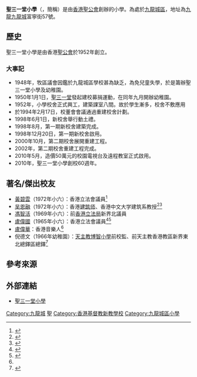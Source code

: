 {{Infobox_School 
| name = Holy Trinity Primary School<br/>聖三一堂小學
| image = [[File:Holy_Trinity_Primary_School,_Hong_Kong.jpg|280px]]
| motto = 能仁能勇、愛主愛人
| established = 1952年
| type = 私立小學
| religion = [[基督教|基督教]]
| principal = 阮素雲女士
| faculty = 38
| location = [[九龍|九龍]][[九龍城|九龍城]]富寧街57號
| website = http://www.htps.edu.hk/
}}

'''聖三一堂小學'''（{{lang-en|Holy Trinity Primary School}}，簡稱{{lang|en|'''HTPS'''}}）是由[[香港聖公會|香港聖公會]]創辦的小學。為處於[[九龍城區|九龍城區]]，地址為[[九龍|九龍]][[九龍城|九龍城]]富寧街57號。

== 歷史 ==
聖三一堂小學是由香港[[聖公會|聖公會]]於1952年創立。

===大事記===
*1948年，牧區議會因鑑於九龍城區學校甚為缺乏，為免兒童失學，於是籌辦聖三一堂小學及幼稚園。
*1950年1月1日，[[聖三一座堂|聖三一堂]]發起建校募捐運動，在同年九月開辦幼稚園。
*1952年，小學校舍正式興工，建築課室八間。故於學生漸多，校舍不敷應用
*於1994年2月17日，校董會會議通過重建校舍計劃。
*1998年6月1日，新校舍舉行動土禮。
*1998年8月，第一期新校舍建築完成。
*1998年12月20日，第一期新校舍啟用。
*2000年10月，第二期校舍展開重建工程。
*2002年，第二期校舍重建工程完成。
*2010年5月，造價50萬元的校園電視台及遠程教室正式啟用。
*2010年，聖三一堂小學創校60週年。

==著名/傑出校友==
*[[黃碧雲_(學者)|黃碧雲]]（1972年小六）：香港立法會議員<ref>{{web reference|URL=http://blogcity.me/blog/reply_blog_express.asp?f=YFP7GITUOH239628&id=572921&tm=62887.35|title=黃碧雲議員的見證|work=頭條日報|date=2013-09-03|access-date=2021-02-01|archive-date=2018-03-11|archive-url=https://web.archive.org/web/20180311021107/http://blogcity.me/blog/reply_blog_express.asp?f=YFP7GITUOH239628&id=572921&tm=62887.35|dead-url=no}}</ref>
*[[吴恩融|吴恩融]]（1972年小六）：香港[[建筑师|建筑师]]、香港中文大学建筑系教授<ref>{{cite book |author1=阮佩儀 |title=非常人語 |date=2008 |publisher=精英文化動力 |page=92 |quote=他在土瓜灣聖三一堂唸小學，自小習武，是空手道黑帶。他住大磡邨，黑社會多的是‧‧‧‧‧‧，只有到不用收費的青年會學武自衞。 |url= }}</ref><ref>{{cite book |author1=阮佩儀 |title=非常人語 |date=2008 |publisher=精英文化動力 |page=93 |quote=「七二年，我剛上中學。他去台灣，貪有稅務優惠。」 |url= }}</ref>
*[[馮智活|馮智活]]（1969年小六）：前[[香港立法局|香港立法局]]新界北議員
*[[盧偉國|盧偉國]]（1965年小六）：香港立法會議員<ref name="聖三一堂小學授憑致訓">{{cite web |url=https://archive.ph/hY9ef |title=聖三一堂小學授憑致訓 |last= |first= |date=2018-07-28|website= |publisher=LO Wai Kwok  |access-date=2021-02-02 |quote=}}</ref><ref>{{cite news | title=聖三一堂學校 第九屆畢業禮 | url=https://mmis.hkpl.gov.hk/coverpage/-/coverpage/view?_coverpage_WAR_mmisportalportlet_hsf=%E8%81%96%E4%B8%89%E4%B8%80%E5%A0%82%E5%AD%B8%E6%A0%A1&_coverpage_WAR_mmisportalportlet_actual_q=%28%20verbatim_dc.collection%3A%28%22Old%5C%20HK%5C%20Newspapers%22%29%20%29%20AND+%28%20%28%20allTermsMandatory%3A%28true%29%20OR+all_dc.title%3A%28%E8%81%96%E4%B8%89%E4%B8%80%E5%A0%82%E5%AD%B8%E6%A0%A1%29%20OR+all_dc.creator%3A%28%E8%81%96%E4%B8%89%E4%B8%80%E5%A0%82%E5%AD%B8%E6%A0%A1%29%20OR+all_dc.contributor%3A%28%E8%81%96%E4%B8%89%E4%B8%80%E5%A0%82%E5%AD%B8%E6%A0%A1%29%20OR+all_dc.subject%3A%28%E8%81%96%E4%B8%89%E4%B8%80%E5%A0%82%E5%AD%B8%E6%A0%A1%29%20OR+fulltext%3A%28%E8%81%96%E4%B8%89%E4%B8%80%E5%A0%82%E5%AD%B8%E6%A0%A1%29%20OR+all_dc.description%3A%28%E8%81%96%E4%B8%89%E4%B8%80%E5%A0%82%E5%AD%B8%E6%A0%A1%29%20%29%20%29&_coverpage_WAR_mmisportalportlet_sort_field=dc.publicationdate_bsort&p_r_p_-1078056564_c=QF757YsWv5%2BakvA8rFW5EgHuSMjSXgjq&_coverpage_WAR_mmisportalportlet_o=13&_coverpage_WAR_mmisportalportlet_sort_order=asc&_coverpage_WAR_mmisportalportlet_filter=dc.publicationdate_dt%3A%5B1960-01-01T00%3A00%3A00Z+TO+1969-12-31T15%3A59%3A59Z%5D | publisher=香港工商日報 | date=1965-07-18 | accessdate=2021-10-01 | quote= | archive-date=2021-10-01 | archive-url=https://web.archive.org/web/20211001094854/https://mmis.hkpl.gov.hk/coverpage/-/coverpage/view?_coverpage_WAR_mmisportalportlet_hsf=%E8%81%96%E4%B8%89%E4%B8%80%E5%A0%82%E5%AD%B8%E6%A0%A1&_coverpage_WAR_mmisportalportlet_actual_q=(%20verbatim_dc.collection:(%22Old%5C%20HK%5C%20Newspapers%22)%20)%20AND+(%20(%20allTermsMandatory:(true)%20OR+all_dc.title:(%E8%81%96%E4%B8%89%E4%B8%80%E5%A0%82%E5%AD%B8%E6%A0%A1)%20OR+all_dc.creator:(%E8%81%96%E4%B8%89%E4%B8%80%E5%A0%82%E5%AD%B8%E6%A0%A1)%20OR+all_dc.contributor:(%E8%81%96%E4%B8%89%E4%B8%80%E5%A0%82%E5%AD%B8%E6%A0%A1)%20OR+all_dc.subject:(%E8%81%96%E4%B8%89%E4%B8%80%E5%A0%82%E5%AD%B8%E6%A0%A1)%20OR+fulltext:(%E8%81%96%E4%B8%89%E4%B8%80%E5%A0%82%E5%AD%B8%E6%A0%A1)%20OR+all_dc.description:(%E8%81%96%E4%B8%89%E4%B8%80%E5%A0%82%E5%AD%B8%E6%A0%A1)%20)%20)&_coverpage_WAR_mmisportalportlet_sort_field=dc.publicationdate_bsort&p_r_p_-1078056564_c=QF757YsWv5%2BakvA8rFW5EgHuSMjSXgjq&_coverpage_WAR_mmisportalportlet_o=13&_coverpage_WAR_mmisportalportlet_sort_order=asc&_coverpage_WAR_mmisportalportlet_filter=dc.publicationdate_dt:%5B1960-01-01T00:00:00Z+TO+1969-12-31T15:59:59Z%5D | dead-url=no }}</ref>
*[[盧偉華|盧偉華]]：香港音樂人<ref name="聖三一堂小學授憑致訓" />
*倪德文（1966年幼稚園）：[[天主教博智小學|天主教博智小學]]前校監、前天主教香港教區新界東北總鐸區總鐸<ref>{{cite news |title=廿五學校畢業禮 |url=https://mmis.hkpl.gov.hk/coverpage/-/coverpage/view?p_r_p_-1078056564_c=QF757YsWv5%2BakvA8rFW5EmBchQC1vnO5&_coverpage_WAR_mmisportalportlet_o=742&_coverpage_WAR_mmisportalportlet_actual_q=%28%20verbatim_dc.collection%3A%28%22Old%5C%20HK%5C%20Newspapers%22%29%20%29%20AND+%28%20%28%20allTermsMandatory%3A%28true%29%20OR+all_dc.title%3A%28%E7%95%A2%E6%A5%AD%E7%A6%AE%29%20OR+all_dc.creator%3A%28%E7%95%A2%E6%A5%AD%E7%A6%AE%29%20OR+all_dc.contributor%3A%28%E7%95%A2%E6%A5%AD%E7%A6%AE%29%20OR+all_dc.subject%3A%28%E7%95%A2%E6%A5%AD%E7%A6%AE%29%20OR+fulltext%3A%28%E7%95%A2%E6%A5%AD%E7%A6%AE%29%20OR+all_dc.description%3A%28%E7%95%A2%E6%A5%AD%E7%A6%AE%29%20%29%20%29&_coverpage_WAR_mmisportalportlet_sort_order=desc&_coverpage_WAR_mmisportalportlet_sort_field=dc.publicationdate_bsort&_coverpage_WAR_mmisportalportlet_log=Y&_coverpage_WAR_mmisportalportlet_filter=dc.publicationdate_dt%3A%5B1960-01-01T00%3A00%3A00Z+TO+1969-12-31T15%3A59%3A59Z%5D |page=11 |language= |publisher=華僑日報 | date=1966-07-23 |accessdate=2022-03-20 |quote= }}</ref>

==參考來源==
{{reflist}}

==外部連結==
* [http://www.htps.edu.hk/ 聖三一堂小學] {{Wayback|url=http://www.htps.edu.hk/ |date=20190307205325 }}

{{香港聖公會院校}}

[[Category:九龍城|Category:九龍城]]
[[Category:香港聖公會小學|聖]]
[[Category:香港基督教新教學校|Category:香港基督教新教學校]]
[[Category:九龍城區小學|Category:九龍城區小學]]